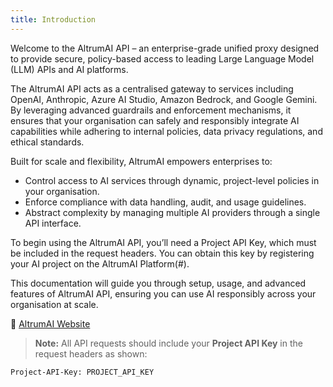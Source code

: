 ```yaml
---
title: Introduction
---
```


Welcome to the AltrumAI API – an enterprise-grade unified proxy designed to provide secure, policy-based access to leading Large Language Model (LLM) APIs and AI platforms.

The AltrumAI API acts as a centralised gateway to services including OpenAI, Anthropic, Azure AI Studio, Amazon Bedrock, and Google Gemini. By leveraging advanced guardrails and enforcement mechanisms, it ensures that your organisation can safely and responsibly integrate AI capabilities while adhering to internal policies, data privacy regulations, and ethical standards.

Built for scale and flexibility, AltrumAI empowers enterprises to:

- Control access to AI services through dynamic, project-level policies in your organisation.
- Enforce compliance with data handling, audit, and usage guidelines.
- Abstract complexity by managing multiple AI providers through a single API interface.

To begin using the AltrumAI API, you’ll need a Project API Key, which must be included in the request headers. You can obtain this key by registering your AI project on the AltrumAI Platform(#).

This documentation will guide you through setup, usage, and advanced features of AltrumAI API, ensuring you can use AI responsibly across your organisation at scale.

🔗 [AltrumAI Website](https://www.altrum.ai/)

> **Note:** All API requests should include your **Project API Key** in the request headers as shown:

```bash
Project-API-Key: PROJECT_API_KEY
